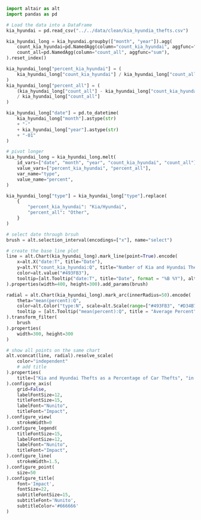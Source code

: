 ```python
import altair as alt
import pandas as pd

# Load the data into a DataFrame
kia_hyundai = pd.read_csv("../../data/clean/kia_hyundia_thefts.csv")

kia_hyundai_long = kia_hyundai.groupby(["month", "year"]).agg(
    count_kia_hyundai=pd.NamedAgg(column="count_kia_hyundai", aggfunc="sum"),
    count_all=pd.NamedAgg(column="count_all", aggfunc="sum"),
).reset_index()

kia_hyundai_long["percent_kia_hyundai"] = (
    kia_hyundai_long["count_kia_hyundai"] / kia_hyundai_long["count_all"]
)
kia_hyundai_long["percent_all"] = (
    (kia_hyundai_long["count_all"] - kia_hyundai_long["count_kia_hyundai"])
    / kia_hyundai_long["count_all"]
)

kia_hyundai_long["date"] = pd.to_datetime(
    kia_hyundai_long["month"].astype(str)
    + "-"
    + kia_hyundai_long["year"].astype(str)
    + "-01"
)

# pivot longer
kia_hyundai_long = kia_hyundai_long.melt(
    id_vars=["date", "month", "year", "count_kia_hyundai", "count_all"],
    value_vars=["percent_kia_hyundai", "percent_all"],
    var_name="type",
    value_name="percent",
)

kia_hyundai_long["type"] = kia_hyundai_long["type"].replace(
    {
        "percent_kia_hyundai": "Kia/Hyundai",
        "percent_all": "Other",
    }
)

# select date through brsuh
brush = alt.selection_interval(encodings=["x"], name="select")

# create the base line plot
line = alt.Chart(kia_hyundai_long).mark_line(point=True).encode(
    x=alt.X("date:T", title="Date"),
    y=alt.Y("count_kia_hyundai:Q", title="Number of Kia and Hyundai Thefts"),
    color=alt.value("#493FB3"),
    tooltip=[alt.Tooltip("date:T", title="Date", format = "%B %Y"), alt.Tooltip("count_kia_hyundai:Q", title = "Number of Kia and Hyundai Thefts", format = ",")],
).properties(width=400, height=300).add_params(brush)

radial = alt.Chart(kia_hyundai_long).mark_arc(innerRadius=50).encode(
    theta="mean(percent):Q",
    color=alt.Color("type:N", scale=alt.Scale(range=["#493FB3", "#D34B7F"]), title = "Car Make"),
    tooltip = [alt.Tooltip("mean(percent):Q", title = "Average Percent", format = ".1%"), alt.Tooltip("type:N", title = "Type")],
).transform_filter(
    brush
).properties(
    width=300, height=300
)

# show all points on the same chart
alt.vconcat(line, radial).resolve_scale(
    color="independent"
    # add title
).properties(
    title=["Kia and Hyundai Thefts as a Percentage of Car Thefts", "in U.S. Cities from 2019 to 2023"],
).configure_axis(
    grid=False,
    labelFontSize=12,
    titleFontSize=15,
    labelFont="Nunito",
    titleFont="Impact",
).configure_view(
    strokeWidth=0 
).configure_legend(
    titleFontSize=15,
    labelFontSize=12,
    labelFont="Nunito",
    titleFont="Impact",
).configure_line(
    strokeWidth=1.5,
).configure_point(
    size=50
).configure_title(
    font='Impact',
    fontSize=22,
    subtitleFontSize=15,
    subtitleFont='Nunito',
    subtitleColor='#666666'
)
```